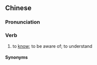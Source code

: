 {{also|知晓}}
==Chinese==
{{zh-forms|s=知晓}}

===Pronunciation===
{{zh-pron
|m=zhīxiǎo
|c=zi1 hiu2
|mn=qz,xm,zz:ti-hiáu
|cat=v
}}

===Verb===
{{zh-verb}}

# to [[know]]; to be aware of; to understand

====Synonyms====
{{zh-dial|知道}}